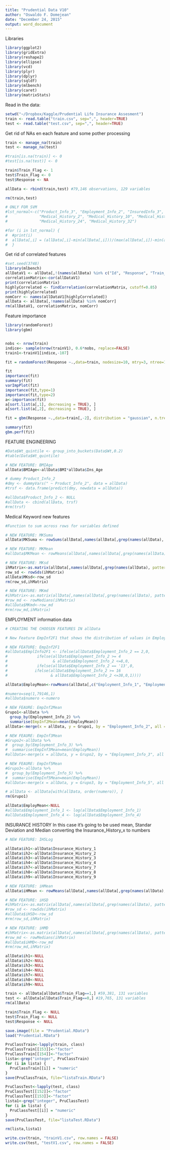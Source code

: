 ```yaml
---
title: "Prudential Data V10"
author: "Oswaldo F. Domejean"
date: "December 24, 2015"
output: word_document
---
```


Libraries
```r
library(ggplot2)
library(gridExtra)
library(reshape2)
library(ellipse)
library(vcd)
library(plyr)
library(dplyr)
library(sqldf)
library(mlbench)
library(caret)
library(matrixStats)


```

Read in the data:

```r
setwd("~/Dropbox/Kaggle/Prudential Life Insurance Assesment")
train <- read.table("train.csv", sep=",", header=TRUE)
test <- read.table("test.csv", sep=",", header=TRUE)

```

Get rid of NAs en each feature and some pother processing

```r

train <- manage_na(train)
test <- manage_na(test)

#train[is.na(train)] <- 0
#test[is.na(test)] <- 0

train$Train_Flag <- 1 
test$Train_Flag <- 0 
test$Response <- NA 

allData <- rbind(train,test) #79,146 observations, 129 variables 

rm(train,test)

# ONLY FOR SVM
#lst_normal<-c("Product_Info_3", "Employment_Info_2", "InsuredInfo_3", "Medical_History_1",
#              "Medical_History_2", "Medical_History_10", "Medical_History_15",
#              "Medical_History_24", "Medical_History_32")

#for (i in lst_normal) {
#  #print(i)
#  allData[,i] = (allData[,i]-min(allData[,i]))/(max(allData[,i])-min(allData[,i]))
#  }


```

Get rid of correlated features

```r

#set.seed(3748)
library(mlbench)
allDataV1 <- allData[,!(names(allData) %in% c("Id", "Response", "Train_Flag", "Product_Info_2"))]
correlationMatrix<-cor(allDataV1)
print(correlationMatrix)
highlyCorrelated <- findCorrelation(correlationMatrix, cutoff=0.85)
print(highlyCorrelated)
nomCorr <- names(allDataV1[highlyCorrelated])
allData <- allData[,!names(allData) %in% nomCorr]
rm(allDataV1, correlationMatrix, nomCorr)


```


Feature importance 

```r
library(randomForest)
library(gbm)


nobs <- nrow(train)
indice<- sample(nrow(trainV1), 0.6*nobs, replace=FALSE)
train1<-trainV1[indice,-107]

fit = randomForest(Response ~.,data=train, nodesize=10, mtry=3, ntree=100, importance=TRUE)

fit
importance(fit)
summary(fit)
varImpPlot(fit)
importance(fit,type=1)
importance(fit,type=2)
a<-importance(fit)
a[sort.list(a[,1], decreasing = TRUE), ]
a[sort.list(a[,2], decreasing = TRUE), ]

fit = gbm(Response ~.,data=train[,-2], distribution = "gaussian", n.trees = 300, interaction.depth = 10, shrinkage=0.01, verbose=TRUE)

summary(fit)
gbm.perf(fit)

```

FEATURE ENGINEERING

```r

#Data$Wt_quintile <- group_into_buckets(Data$Wt,0.2)
#table(Data$Wt_quintile)

# NEW FEATURE: BMIAge
allData$BMIAge<-allData$BMI*allData$Ins_Age

# dummy Product_Info_2
#dmy <- dummyVars(" ~ Product_Info_2", data = allData)
#trsf <- data.frame(predict(dmy, newdata = allData))

#allData$Product_Info_2 <- NULL
#allData <- cbind(allData, trsf)
#rm(trsf)

```

Medical Keyword new features

```r
#Function to sum across rows for variables defined

# NEW FEATURE: MKSuma
allData$MKSuma <- rowSums(allData[,names(allData[,grep(names(allData), pattern = "Medical_K")])])

# NEW FEATURE: MKMean
#allData$MKMean <- rowMeans(allData[,names(allData[,grep(names(allData), pattern = "Medical_K")])])

# NEW FEATURE: MKsd
ihMatrix<-as.matrix(allData[,names(allData[,grep(names(allData), pattern = "Medical_K")])])
row_sd <- rowSds(ihMatrix)
allData$MKsd<-row_sd
rm(row_sd,ihMatrix)

# NEW FEATURE: MKmd
#ihMatrix<-as.matrix(allData[,names(allData[,grep(names(allData), pattern = "Medical_K")])])
#row_md <- rowMedians(ihMatrix)
#allData$MKmd<-row_md
#rm(row_md,ihMatrix)

```

EMPLOYMENT information data

```r

# CREATING THE CHOOSEN FEATURES IN allData

# New Feature EmpInf2F1 that shows the distribution of values in Employ$Employment_Info_2 and Response because the distribution of values between the two features

# NEW FEATURE: EmpInf2F1
#allData$EmplInfo2F1 <- ifelse(allData$Employment_Info_2 == 2,0,
#             ifelse(allData$Employment_Info_2 >= 4 
#                    & allData$Employment_Info_2 <=8,0,
#             ifelse(allData$Employment_Info_2 == '13',0,
#            ifelse(allData$Employment_Info_2 >= 16
#                   & allData$Employment_Info_2 <=38,0,1))))

allData$EmployMean<-rowMeans(allData[,c("Employment_Info_1", "Employment_Info_4", "Employment_Info_6")])

#numero=seq(1,79146,1)
#allData$numero <-numero

# NEW FEAURE: EmpInf2Mean
Grupo1<-allData %>%
  group_by(Employment_Info_2) %>%
  summarise(EmpInf2Mean=mean(EmployMean))
allData<-merge(x = allData, y = Grupo1, by = "Employment_Info_2", all = TRUE)

# NEW FEAURE: EmpInf3Mean
#Grupo2<-allData %>%
#  group_by(Employment_Info_3) %>%
#  summarise(EmpInf3Mean=mean(EmployMean))
#allData<-merge(x = allData, y = Grupo2, by = "Employment_Info_3", all = TRUE)

# NEW FEAURE: EmpInf5Mean
#Grupo3<-allData %>%
#  group_by(Employment_Info_5) %>%
#  summarise(EmpInf5Mean=mean(EmployMean))
#allData<-merge(x = allData, y = Grupo3, by = "Employment_Info_5", all = TRUE)

# allData <- allData[with(allData, order(numero)), ]
rm(Grupo1)

allData$EmployMean<-NULL
#allData$Employment_Info_1 <- log(allData$Employment_Info_1)
#allData$Employment_Info_4 <- log(allData$Employment_Info_4)

```


INSURANCE HISTORY
In this case it's going to be used mean, Standar Deviation and Median converting the Insurance_History_x to numbers


```r

# NEW FEATURE: IH5Log

allData$ih1<-allData$Insurance_History_1
allData$ih2<-allData$Insurance_History_2
allData$ih3<-allData$Insurance_History_3
allData$ih4<-allData$Insurance_History_4
allData$ih7<-allData$Insurance_History_7
allData$ih8<-allData$Insurance_History_8
allData$ih9<-allData$Insurance_History_9

# NEW FEATURE: iHMean
allData$iHMean <- rowMeans(allData[,names(allData[,grep(names(allData), pattern = "ih")])])

# NEW FEATURE: iHSD
#ihMatrix<-as.matrix(allData[,names(allData[,grep(names(allData), pattern = "ih")])])
#row_sd <- rowSds(ihMatrix)
#allData$iHSD<-row_sd
#rm(row_sd,ihMatrix)

# NEW FEATURE: iHMD
#ihMatrix<-as.matrix(allData[,names(allData[,grep(names(allData), pattern = "ih")])])
#row_md <- rowMedians(ihMatrix)
#allData$iHMD<-row_md
#rm(row_md,ihMatrix)

allData$ih1<-NULL
allData$ih2<-NULL
allData$ih3<-NULL
allData$ih4<-NULL
allData$ih7<-NULL
allData$ih8<-NULL
allData$ih9<-NULL

```




```r

train <- allData[allData$Train_Flag==1,] #59,381, 131 variables
test <- allData[allData$Train_Flag==0,] #19,765, 131 variables
rm(allData)

train$Train_Flag <- NULL 
test$Train_Flag <- NULL
test$Response <- NULL

save.image(file = "Prudential.RData")
load("Prudential.RData")

PruClassTrain<-lapply(train, class)
PruClassTrain[[153]]<-"factor"
PruClassTrain[[154]]<-"factor"
lista<-grep("integer", PruClassTrain)
for (i in lista) {
  PruClassTrain[[i]] = "numeric"
}
save(PruClassTrain, file="listaTrain.RData")

PruClassTest<-lapply(test, class)
PruClassTest[[152]]<-"factor"
PruClassTest[[153]]<-"factor"
lista1<-grep("integer", PruClassTest)
for (i in lista) {
  PruClassTest[[i]] = "numeric"
}
save(PruClassTest, file="listaTest.RData")

rm(lista,lista1)

write.csv(train, "trainV1.csv", row.names = FALSE)
write.csv(test, "testV1.csv", row.names = FALSE)


```

